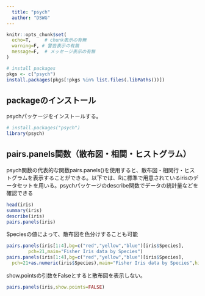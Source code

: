 ```yaml
---
  title: "psych"
  author: "DSWG"
---
```


```r
knitr::opts_chunk$set(
  echo=T,     # chunk表示の有無
  warning=F, # 警告表示の有無
  message=F,  # メッセージ表示の有無
)

# install packages
pkgs <- c("psych")
install.packages(pkgs[!pkgs %in% list.files(.libPaths())])
```

## packageのインストール

psychパッケージをインストールする。

```r
# install.packages("psych")
library(psych)
```

## pairs.panels関数（散布図・相関・ヒストグラム）

psych関数の代表的な関数pairs.panels()を使用すると、散布図・相関行・ヒストグラムを表示することができる。以下では、Rに標準で用意されているirisのデータセットを用いる。psychパッケージのdescribe関数でデータの統計量などを確認できる

```r
head(iris)
summary(iris)
describe(iris)
pairs.panels(iris)
```

Speciesの値によって、散布図を色分けすることも可能

```r
pairs.panels(iris[1:4],bg=c("red","yellow","blue")[iris$Species],
        pch=21,main="Fisher Iris data by Species")
pairs.panels(iris[1:4],bg=c("red","yellow","blue")[iris$Species],
  pch=21+as.numeric(iris$Species),main="Fisher Iris data by Species",hist.col="red") 
```

show.pointsの引数をFalseとすると散布図を表示しない。

```r
pairs.panels(iris,show.points=FALSE)
```

